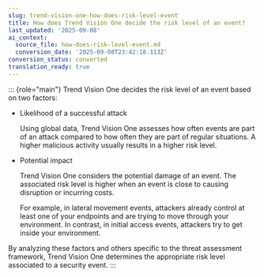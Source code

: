 ```yaml
---
slug: trend-vision-one-how-does-risk-level-event
title: How does Trend Vision One decide the risk level of an event?
last_updated: '2025-09-08'
ai_context:
  source_file: how-does-risk-level-event.md
  conversion_date: '2025-09-08T23:42:18.113Z'
conversion_status: converted
translation_ready: true
---
```


::: {role="main"}
Trend Vision One decides the risk level of an event based on two factors:

- Likelihood of a successful attack

  Using global data, Trend Vision One assesses how often events are part of an attack compared to how often they are part of regular situations. A higher malicious activity usually results in a higher risk level.

- Potential impact

  Trend Vision One considers the potential damage of an event. The associated risk level is higher when an event is close to causing disruption or incurring costs.

  For example, in lateral movement events, attackers already control at least one of your endpoints and are trying to move through your environment. In contrast, in initial access events, attackers try to get inside your environment.

By analyzing these factors and others specific to the threat assessment framework, Trend Vision One determines the appropriate risk level associated to a security event.
:::
